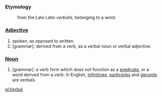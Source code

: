 ===Etymology===
:from the Late Latin ''verbalis'', belonging to a word.

===[[Adjective]]===
#spoken, as opposed to written.
#[grammar]: derived from a verb, as a verbal noun or verbal adjective.

===[[Noun]]===
#[grammar]: a verb form which does not function as a [[predicate]], or a word derived from a verb. In English, [[infinitive]]s, [[participle]]s and [[gerund]]s are verbals.

[[pl:Verbal]]
